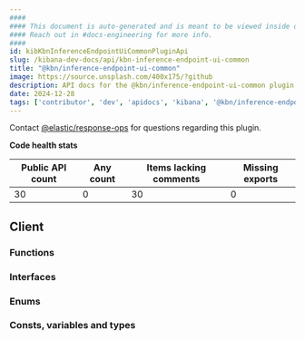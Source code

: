 ```yaml
---
####
#### This document is auto-generated and is meant to be viewed inside our experimental, new docs system.
#### Reach out in #docs-engineering for more info.
####
id: kibKbnInferenceEndpointUiCommonPluginApi
slug: /kibana-dev-docs/api/kbn-inference-endpoint-ui-common
title: "@kbn/inference-endpoint-ui-common"
image: https://source.unsplash.com/400x175/?github
description: API docs for the @kbn/inference-endpoint-ui-common plugin
date: 2024-12-28
tags: ['contributor', 'dev', 'apidocs', 'kibana', '@kbn/inference-endpoint-ui-common']
---
```




Contact [@elastic/response-ops](https://github.com/orgs/elastic/teams/response-ops) for questions regarding this plugin.

**Code health stats**

| Public API count  | Any count | Items lacking comments | Missing exports |
|-------------------|-----------|------------------------|-----------------|
| 30 | 0 | 30 | 0 |

## Client

### Functions
<DocDefinitionList data={kbnInferenceEndpointUiCommonObj.client.functions}/>

### Interfaces
<DocDefinitionList data={kbnInferenceEndpointUiCommonObj.client.interfaces}/>

### Enums
<DocDefinitionList data={kbnInferenceEndpointUiCommonObj.client.enums}/>

### Consts, variables and types
<DocDefinitionList data={kbnInferenceEndpointUiCommonObj.client.misc}/>

